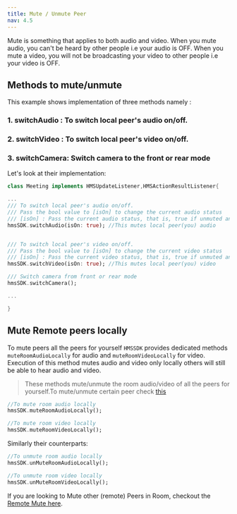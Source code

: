 ```yaml
---
title: Mute / Unmute Peer
nav: 4.5
---
```


Mute is something that applies to both audio and video. When you mute audio, you can't be heard by other people i.e your audio is OFF. When you mute a video, you will not be broadcasting your video to other people i.e your video is OFF.

## Methods to mute/unmute

This example shows implementation of three methods namely :

### 1. switchAudio : To switch local peer's audio on/off.

### 2. switchVideo : To switch local peer's video on/off.

### 3. switchCamera: Switch camera to the front or rear mode

Let's look at their implementation:

```dart
class Meeting implements HMSUpdateListener,HMSActionResultListener{

...
/// To switch local peer's audio on/off.
/// Pass the bool value to [isOn] to change the current audio status
/// [isOn] : Pass the current audio status, that is, true if unmuted and false if muted currently
hmsSDK.switchAudio(isOn: true); //This mutes local peer(you) audio


/// To switch local peer's video on/off.
/// Pass the bool value to [isOn] to change the current video status
/// [isOn] : Pass the current video status, that is, true if unmuted and false if muted currently
hmsSDK.switchVideo(isOn: true); //This mutes local peer(you) video

/// Switch camera from front or rear mode
hmsSDK.switchCamera();

...

}
```

## Mute Remote peers locally

To mute peers all the peers for yourself `HMSSDK` provides dedicated methods `muteRoomAudioLocally` for audio and `muteRoomVideoLocally` for video. Execution
of this method mutes audio and video only locally others will still be able to hear audio and video.

> These methods mute/unmute the room audio/video of all the peers for yourself.To mute/unmute certain peer check [this](/flutter/v2/features/remote-mute-unmute)

```dart
//To mute room audio locally
hmsSDK.muteRoomAudioLocally();

//To mute room video locally
hmsSDK.muteRoomVideoLocally();
```

Similarly their counterparts:

```dart
//To unmute room audio locally
hmsSDK.unMuteRoomAudioLocally();

//To unmute room video locally
hmsSDK.unMuteRoomVideoLocally();
```

If you are looking to Mute other (remote) Peers in Room, checkout the [Remote Mute here](./remote-mute-unmute).
